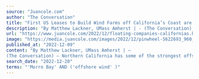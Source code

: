 ```yaml
---
source: "Juancole.com"
author: "The Conversation"
title: "First US Leases to Build Wind Farms off California’s Coast are Let: The Amazing Technology"
description: "By Matthew Lackner, UMass Amherst | - (The Conversation) - Northern California has some of the strongest offshore winds in the U.S., with immense potential to produce clean energy. But it also has a problem. Its continental shelf drops off quickly, making bui…"
url: "https://www.juancole.com/2022/12/floating-companies-californias.html"
image: "https://media.juancole.com/images/2022/12/pinwheel-5622693_960_720-750x500-1.jpg"
published_at: "2022-12-09"
content: "By Matthew Lackner, UMass Amherst | – 
(The Conversation) – Northern California has some of the strongest offshore winds in the U.S., with immense potential to produce clean energy. But it also has … [+5995 chars]"
search_date: "2022-12-20"
terms: "'Morro Bay' AND ('offshore wind' )"
---
```


